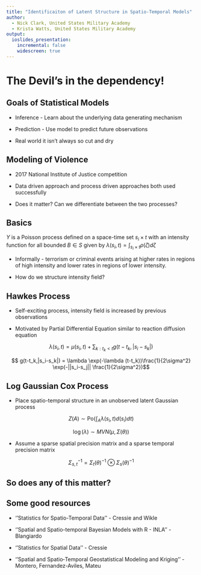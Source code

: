 ```yaml
---
title: "Identificaiton of Latent Structure in Spatio-Temporal Models"
author: 
  - Nick Clark, United States Military Academy
  - Krista Watts, United States Military Academy  
output: 
  ioslides_presentation:
    incremental: false
    widescreen: true
---
```


# The Devil's in the dependency!

## Goals of Statistical Models

* Inference - Learn about the underlying data generating mechanism

* Prediction - Use model to predict future observations

* Real world it isn't always so cut and dry

## Modeling of Violence

* 2017 National Institute of Justice competition

* Data driven approach and process driven approaches both used successfully

* Does it matter? Can we differentiate between the two processes?

## Basics

$Y$ is a Poisson process defined on a space-time set $s_i \times t$ with an intensity function for all bounded $B \in S$ given by $\lambda(s_i,t) =  \int_{s_i \times t} \rho (\zeta) d\zeta$

* Informally - terrorism or criminal events arising at higher rates in regions of high intensity and lower rates in regions of lower intensity. 

* How do we structure intensity field?


## Hawkes Process

* Self-exciting process, intensity field is increased by previous observations

* Motivated by Partial Differential Equation similar to reaction diffusion equation

$$
\lambda(s_i,t) = \mu(s_i,t) + \sum_{k: t_k < t} g(t-t_k, |s_i - s_k|)$$


$$
    g(t-t_k,|s_i-s_k|) = \lambda \exp(-\lambda (t-t_k))\frac{1}{2\sigma^2} \exp(-||s_i-s_j|| \frac{1}{2\sigma^2})$$
    
    

## Log Gaussian Cox Process

* Place spatio-temporal structure in an unobserved latent Gaussian process

$$  Z(A) \sim \mbox{Po}\left(\int_A \lambda(s_i,t) d(s_i) dt\right)$$

$$     \log(\lambda) \sim MVN (\mu,\Sigma(\theta))$$

* Assume a sparse spatial precision matrix and a sparse temporal precision matrix



$$\Sigma_{s,t}^{-1} = \Sigma_t(\theta)^{-1} \otimes \Sigma_{s}(\theta)^{-1}$$


## So does any of this matter?


## Some good resources

* ''Statistics for Spatio-Temporal Data'' - Cressie and Wikle

* ''Spatial and Spatio-temporal Bayesian Models with R - INLA'' - Blangiardo

* ''Statistics for Spatial Data'' - Cressie

* ''Spatial and Spatio‐Temporal Geostatistical Modeling and Kriging'' - Montero, Fernandez-Aviles, Mateu

